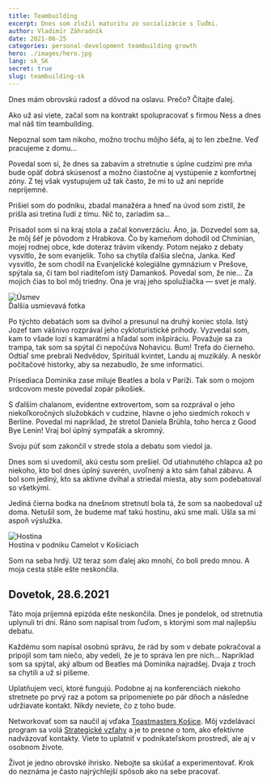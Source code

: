 ```yaml
---
title: Teambuilding
excerpt: Dnes som zložil maturitu zo socializácie s ľuďmi.
author: Vladimír Záhradník
date: 2021-06-25
categories: personal-development teambuilding growth
hero: ./images/hero.jpg
lang: sk_SK
secret: true
slug: teambuilding-sk
---
```


Dnes mám obrovskú radosť a dôvod na oslavu. Prečo? Čítajte ďalej.

Ako už asi viete, začal som na kontrakt spolupracovať s firmou Ness a dnes mal náš tím teambuilding.

Nepoznal som tam nikoho, možno trochu môjho šéfa, aj to len zbežne. Veď pracujeme z domu...

Povedal som si, že dnes sa zabavím a stretnutie s úplne cudzími pre mňa bude opäť dobrá skúsenosť a možno čiastočne aj vystúpenie z komfortnej zóny. Z tej však vystupujem už tak často, že mi to už ani nepríde nepríjemné.

Prišiel som do podniku, zbadal manažéra a hneď na úvod som zistil, že prišla asi tretina ľudí z tímu. Nič to, zariadim sa...

Prisadol som si na kraj stola a začal konverzáciu. Áno, ja. Dozvedel som sa, že môj šéf je pôvodom z Hrabkova. Čo by kameňom dohodil od Chminian, mojej rodnej obce, kde doteraz trávim víkendy. Potom nejako z debaty vysvitlo, že som evanjelik. Toho sa chytila ďalšia slečna, Janka. Keď vysvitlo, že som chodil na Evanjelické kolegiálne gymnázium v Prešove, spýtala sa, či tam bol riaditeľom istý Damankoš. Povedal som, že nie... Za mojich čias to bol môj triedny. Ona je vraj jeho spolužiačka — svet je malý.

<div className="Image__Medium">
  <img src="./images/smile.jpg" alt="Úsmev" />
  <figcaption>Ďalšia usmievavá fotka</figcaption>
</div>

Po týchto debatách som sa dvihol a presunul na druhý koniec stola. Istý Jozef tam vášnivo rozprával jeho cykloturistické príhody. Vyzvedal som, kam to všade lozí s kamarátmi a hľadal som inšpiráciu. Považuje sa za trampa, tak som sa spýtal či nepočúva Nohavicu. Bum! Trefa do čierneho. Odtiaľ sme prebrali Nedvědov, Spirituál kvintet, Landu aj muzikály. A neskôr počítačové historky, aby sa nezabudlo, že sme informatici.

Prísediaca Dominika zase miluje Beatles a bola v Paríži. Tak som o mojom srdcovom meste povedal zopár pikošiek.

S ďalším chalanom, evidentne extrovertom, som sa rozprával o jeho niekoľkoročných služobkách v cudzine, hlavne o jeho siedmich rokoch v Berlíne. Povedal mi napríklad, že stretol Daniela Brühla, toho herca z Good Bye Lenin! Vraj bol úplný sympaťák a skromný.

Svoju púť som zakončil v strede stola a debatu som viedol ja.

Dnes som si uvedomil, akú cestu som prešiel. Od utiahnutého chlapca až po niekoho, kto bol dnes úplný suverén, uvoľnený a kto sám ťahal zábavu. A bol som jediný, kto sa aktívne dvíhal a striedal miesta, aby som podebatoval so všetkými.

Jediná čierna bodka na dnešnom stretnutí bola tá, že som sa naobedoval už doma. Netušil som, že budeme mať takú hostinu, akú sme mali. Ušla sa mi aspoň výslužka.

<div className="Image__Medium">
  <img src="./images/feast.jpg" alt="Hostina" />
  <figcaption>Hostina v podniku Camelot v Košiciach</figcaption>
</div>

Som na seba hrdý. Už teraz som ďalej ako mnohí, čo boli predo mnou. A moja cesta stále ešte neskončila.

## Dovetok, 28.6.2021
Táto moja príjemná epizóda ešte neskončila. Dnes je pondelok, od stretnutia uplynuli tri dni. Ráno som napísal trom ľuďom, s ktorými som mal najlepšiu debatu.

Každému som napísal osobnú správu, že rád by som v debate pokračoval a pripojil som tam niečo, aby vedeli, že je to správa len pre nich... Napríklad som sa spýtal, aký album od Beatles má Dominika najradšej. Dvaja z troch sa chytili a už si píšeme.

Uplatňujem veci, ktoré fungujú. Podobne aj na konferenciách niekoho stretnete po prvý raz a potom sa pripomeniete po pár dňoch a následne udržiavate kontakt. Nikdy neviete, čo z toho bude.

Networkovať som sa naučil aj vďaka [Toastmasters Košice][tmke]. Môj vzdelávací program sa volá [Strategické vzťahy][strategic-relationships] a je to presne o tom, ako efektívne nadväzovať kontakty. Viete to uplatniť v podnikateľskom prostredí, ale aj v osobnom živote.

Život je jedno obrovské ihrisko. Nebojte sa skúšať a experimentovať. Krok do neznáma je často najrýchlejší spôsob ako na sebe pracovať.

[//]: # (Used references)
[tmke]: https://www.toastmasterskosice.sk/
[strategic-relationships]: https://www.toastmasters.org/pathways-overview/pathways-strategic-relationships-path